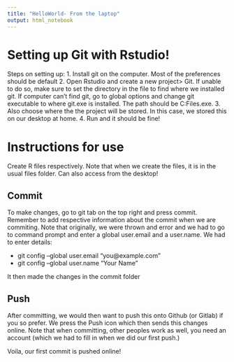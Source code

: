 ```yaml
---
title: "HelloWorld- From the laptop"
output: html_notebook
---
```


# Setting up Git with Rstudio!  

Steps on setting up: 
1. Install git on the computer. Most of the preferences should be default
2. Open Rstudio and create a new project> Git. If unable to do so, make sure to set the directory in the file to find where we installed git. If computer can't find git, go to global 
options and change git executable to where git.exe is installed. The path should be C:\Program Files\Git\bin\git.exe. 
3. Also choose where the the project will be stored. In this case, we stored this on our desktop at home. 
4. Run and it should be fine! 


# Instructions for use

Create R files respectively. Note that when we create the files, it is in the usual files folder. Can also access from the desktop! 

## Commit 
To make changes, go to git tab on the top right and press commit. Remember to add respective information about the commit when we are commiting. Note that originally, we were thrown and error and we had to go to command prompt and enter a global user.email and a user.name. We had to enter details: 

* git config --global user.email "you@example.com"
* git config --global user.name "Your Name"

It then made the changes in the commit folder

## Push
After committing, we would then want to push this onto Github (or Gitlab) if you so prefer. We press the Push icon which then sends this changes online. Note that when committing, other peoples work as well, you need an account (which we had to fill in when we did our first push.)

Voila, our first commit is pushed online! 
